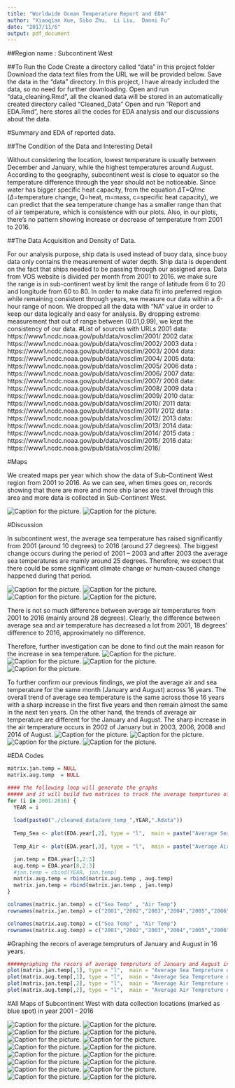 ```yaml
---
title: "Worldwide Ocean Temperature Report and EDA"
author: "Xiaoqian Xue, Sibo Zhu,  Li Liu,  Danni Fu"
date: "2017/11/6"
output: pdf_document
---
```


##Region name : Subcontinent West

##To Run the Code
\indent Create a directory called "data" in this project folder \par
\indent Download the data text files from the URL we will be provided below. Save the data in the "data" directory. In this project, I have already included the data, so no need for further downloading. \par
\indent Open and run "data_cleaning.Rmd", all the cleaned data will be stored in an automatically created directory called "Cleaned_Data" \par
\indent Open and run "Report and EDA.Rmd", here stores all the codes for EDA analysis and our discussions about the data. \par


#Summary and EDA of reported data.

##The Condition of the Data and Interesting Detail 

\indent Without considering the location, lowest temperature is usually between December and January, while the highest temperatures around August. According to the geography, subcontinent west is close to equator so the temperature difference through the year should not be noticeable.  Since water has bigger specific heat capacity, from the equation $\Delta$T=Q/mc ($\Delta$=temperature change, Q=heat, m=mass, c=specific heat capacity), we can predict that the sea temperature change has a smaller range than that of air temperature, which is consistence with our plots.  Also, in our plots, there’s no pattern showing increase or decrease of temperature from 2001 to 2016.\par



##The Data Acquisition and Density of Data.

\indent For our analysis purpose, ship data is used instead of buoy data, since buoy data only contains the measurement of water depth. Ship data is dependent on the fact that ships needed to be passing through our assigned area. Data from VOS website is divided per month from 2001 to 2016. we make sure the range is in sub-continent west by limit the range of latitude from 6 to 20 and longitude from 60 to 80. In order to make data fit into preferred region while remaining consistent through years, we measure our data within a 6-hour range of noon. We dropped all the data with "NA" value in order to keep our data logically and easy for analysis. By dropping extreme measurement that out of range between (0.01,0.99), we kept the consistency of our data.\par

\newpage

#List of sources with URLs 
2001 data: https://www1.ncdc.noaa.gov/pub/data/vosclim/2001/ \par
2002 data: https://www1.ncdc.noaa.gov/pub/data/vosclim/2002/ \par
2003 data : https://www1.ncdc.noaa.gov/pub/data/vosclim/2003/ \par
2004 data: https://www1.ncdc.noaa.gov/pub/data/vosclim/2004/ \par
2005 data: https://www1.ncdc.noaa.gov/pub/data/vosclim/2005/ \par
2006 data : https://www1.ncdc.noaa.gov/pub/data/vosclim/2006/ \par
2007 data: https://www1.ncdc.noaa.gov/pub/data/vosclim/2007/ \par
2008 data: https://www1.ncdc.noaa.gov/pub/data/vosclim/2008/ \par
2009 data : https://www1.ncdc.noaa.gov/pub/data/vosclim/2009/ \par
2010 data: https://www1.ncdc.noaa.gov/pub/data/vosclim/2010/ \par
2011 data: https://www1.ncdc.noaa.gov/pub/data/vosclim/2011/ \par
2012 data : https://www1.ncdc.noaa.gov/pub/data/vosclim/2012/ \par
2013 data: https://www1.ncdc.noaa.gov/pub/data/vosclim/2013/ \par
2014 data: https://www1.ncdc.noaa.gov/pub/data/vosclim/2014/ \par
2015 data : https://www1.ncdc.noaa.gov/pub/data/vosclim/2015/ \par
2016 data: https://www1.ncdc.noaa.gov/pub/data/vosclim/2016/ \par

\newpage

#Maps

\indent We created maps per year which show the data of Sub-Continent West region from 2001 to 2016. As we can see, when times goes on, records showing that there are more and more ship lanes are travel through this area and more data is collected in Sub-Continent West.

![Caption for the picture.](./Maps/map_of_2001.png)
![Caption for the picture.](./Maps/map_of_2016.png)

#Discussion

\indent In subcontinent west, the average sea temperature has raised significantly from 2001 (around 10 degrees) to 2016 (around 27 degrees). The biggest change occurs during the period of 2001 – 2003 and after 2003 the average sea temperatures are mainly around 25 degrees. \par
\indent Therefore, we expect that there could be some significant climate change or human-caused change happened during that period. \par
![Caption for the picture.](./EDA_PIC/SEA_2001.png)
![Caption for the picture.](./EDA_PIC/SEA_2003.png)
![Caption for the picture.](./EDA_PIC/SEA_2010.png)
![Caption for the picture.](./EDA_PIC/SEA_2016.png)

\indent There is not so much difference between average air temperatures from 2001 to 2016 (mainly around 28 degrees). Clearly, the difference between average sea and air temperature has decreased a lot from 2001, 18 degrees’ difference to 2016, approximately no difference. \par
\indent Therefore, further investigation can be done to find out the main reason for the increase in sea temperature.
![Caption for the picture.](./EDA_PIC/AIR_2001.png)
![Caption for the picture.](./EDA_PIC/AIR_2002.png)
![Caption for the picture.](./EDA_PIC/AIR_2010.png)
![Caption for the picture.](./EDA_PIC/AIR_2016.png)

\indent To further confirm our previous findings, we plot the average air and sea temperature for the same month (January and August) across 16 years.  The overall trend of average sea temperature is the same across those 16 years with a sharp increase in the first five years and then remain almost the same in the next ten years. On the other hand, the trends of average air temperature are different for the January and August. The sharp increase in the air temperature occurs in 2002 of January but in 2003, 2006, 2008 and 2014 of August. 
![Caption for the picture.](./EDA_PIC/SEA_JAN.png)
![Caption for the picture.](./EDA_PIC/SEA_AUG.png)
![Caption for the picture.](./EDA_PIC/AIR_JAN.png)
![Caption for the picture.](./EDA_PIC/AIR_AUG.png)
\newpage

#EDA Codes

```r
matrix.jan.temp = NULL
matrix.aug.temp  = NULL

#### the following loop will generate the graphs 
##### and it will build two matrices to track the average temprtures of two months through out the 16 years. 
for (i in 2001:2016) {
  YEAR = i
  
  load(paste0("./cleaned_data/ave_temp_",YEAR,".Rdata"))
  
  Temp_Sea <- plot(EDA.year[,2], type = "l",  main = paste("Average Sea Tempreture of", YEAR, sep = " ") , xlab = "Month", ylab =    "Temperature(C)", col = "blue")
  
  Temp_Air <- plot(EDA.year[,3], type = "l",  main = paste("Average Air Tempreture of", YEAR, sep = " ") , xlab = "Month", ylab =    "Temperature(C)", col = "red")

  jan.temp = EDA.year[1,2:3]
  aug.temp = EDA.year[8,2:3]
  #jan.temp = cbind(YEAR, jan.temp)
  matrix.aug.temp = rbind(matrix.aug.temp , aug.temp)
  matrix.jan.temp = rbind(matrix.jan.temp , jan.temp)
}

colnames(matrix.jan.temp) = c("Sea Temp" , "Air Temp")
rownames(matrix.jan.temp) = c("2001","2002","2003","2004","2005","2006","2007","2008","2009","2010","2011","2012","2013","2014","2015","2016")

colnames(matrix.aug.temp) = c("Sea Temp" , "Air Temp")
rownames(matrix.aug.temp) = c("2001","2002","2003","2004","2005","2006","2007","2008","2009","2010","2011","2012","2013","2014","2015","2016")


```
#Graphing the recors of average tempruturs of January and August in 16 years.

```r
#####graphing the recors of average tempruturs of January and August in 16 years. 
plot(matrix.jan.temp[,1], type = "l",  main = "Average Sea Tempreture of Jaunuary" , xlab = "Year", ylab = "Temperature", col = "red")
plot(matrix.aug.temp[,1], type = "l",  main = "Average Sea Tempreture of August" , xlab = "Year", ylab = "Temperature", col = "blue")
plot(matrix.jan.temp[,2], type = "l",  main = "Average Air Tempreture of Jaunuary" , xlab = "Year", ylab = "Temperature", col = "red")
plot(matrix.aug.temp[,2], type = "l",  main = "Average Air Tempreture of August" , xlab = "Year", ylab = "Temperature", col = "blue")
```


#All Maps of Subcontinent West with data collection locations (marked as blue spot) in year 2001 - 2016

![Caption for the picture.](./Maps/map_of_2001.png)
![Caption for the picture.](./Maps/map_of_2002.png)
![Caption for the picture.](./Maps/map_of_2003.png)
![Caption for the picture.](./Maps/map_of_2004.png)
![Caption for the picture.](./Maps/map_of_2005.png)
![Caption for the picture.](./Maps/map_of_2006.png)
![Caption for the picture.](./Maps/map_of_2007.png)
![Caption for the picture.](./Maps/map_of_2008.png)
![Caption for the picture.](./Maps/map_of_2009.png)
![Caption for the picture.](./Maps/map_of_2010.png)
![Caption for the picture.](./Maps/map_of_2011.png)
![Caption for the picture.](./Maps/map_of_2012.png)
![Caption for the picture.](./Maps/map_of_2013.png)
![Caption for the picture.](./Maps/map_of_2014.png)
![Caption for the picture.](./Maps/map_of_2015.png)
![Caption for the picture.](./Maps/map_of_2016.png)
